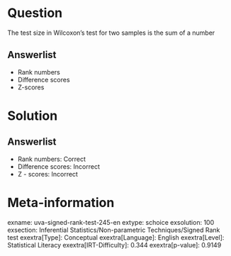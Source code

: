 Question
========

The test size in Wilcoxon's test for two samples is the sum of a number

Answerlist
----------

* Rank numbers
* Difference scores
* Z-scores

Solution
========

Answerlist
----------

* Rank numbers: Correct
* Difference scores: Incorrect
* Z - scores: Incorrect

Meta-information
================
exname: uva-signed-rank-test-245-en
extype: schoice
exsolution: 100
exsection: Inferential Statistics/Non-parametric Techniques/Signed Rank test
exextra[Type]: Conceptual
exextra[Language]: English
exextra[Level]: Statistical Literacy
exextra[IRT-Difficulty]: 0.344
exextra[p-value]: 0.9149
